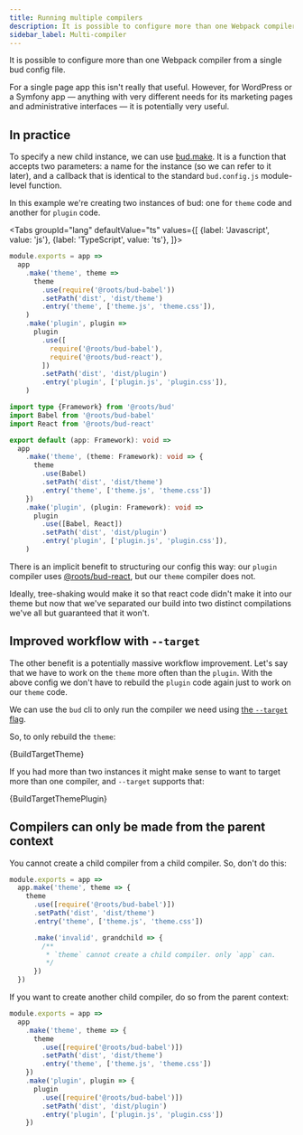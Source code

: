 ```yaml
---
title: Running multiple compilers
description: It is possible to configure more than one Webpack compiler from a single bud config.
sidebar_label: Multi-compiler
---
```




It is possible to configure more than one Webpack compiler from a single bud config file.

For a single page app this isn't really that useful. However, for WordPress or a Symfony app &mdash; anything with very different
needs for its marketing pages and administrative interfaces &mdash; it is potentially very useful.

## In practice

To specify a new child instance, we can use [bud.make](/docs/bud.make). It is a function that accepts two parameters: a name for the instance
(so we can refer to it later), and a callback that is identical to the standard `bud.config.js` module-level function.

In this example we're creating two instances of bud: one for `theme` code and another for `plugin` code.

<Tabs
  groupId="lang"
  defaultValue="ts"
  values={[
    {label: 'Javascript', value: 'js'},
    {label: 'TypeScript', value: 'ts'},
  ]}>
  <TabItem value="js">

```js title='bud.config.js'
module.exports = app =>
  app
    .make('theme', theme =>
      theme
        .use(require('@roots/bud-babel'))
        .setPath('dist', 'dist/theme')
        .entry('theme', ['theme.js', 'theme.css']),
    )
    .make('plugin', plugin =>
      plugin
        .use([
          require('@roots/bud-babel'),
          require('@roots/bud-react'),
        ])
        .setPath('dist', 'dist/plugin')
        .entry('plugin', ['plugin.js', 'plugin.css']),
    )
```

  </TabItem>
  <TabItem value="ts">

```ts title='bud.config.ts'
import type {Framework} from '@roots/bud'
import Babel from '@roots/bud-babel'
import React from '@roots/bud-react'

export default (app: Framework): void =>
  app
    .make('theme', (theme: Framework): void => {
      theme
        .use(Babel)
        .setPath('dist', 'dist/theme')
        .entry('theme', ['theme.js', 'theme.css'])
    })
    .make('plugin', (plugin: Framework): void =>
      plugin
        .use([Babel, React])
        .setPath('dist', 'dist/plugin')
        .entry('plugin', ['plugin.js', 'plugin.css']),
    )
```

  </TabItem>
</Tabs>

There is an implicit benefit to structuring our config this way: our `plugin` compiler uses [@roots/bud-react](/extensions/bud-react),
but our `theme` compiler does not.

Ideally, tree-shaking would make it so that react code didn't make it into our theme but now that we've separated our
build into two distinct compilations we've all but guaranteed that it won't.

## Improved workflow with `--target`

The other benefit is a potentially massive workflow improvement. Let's say that we have to work on the `theme` more often than the `plugin`.
With the above config we don't have to rebuild the `plugin` code again just to work on our `theme` code.

We can use the `bud` cli to only run the compiler we need using [the `--target` flag](/guides/bud-cli/build#--target).

So, to only rebuild the `theme`:

<CodeBlock title="$ yarn bud build --target theme">
  {BuildTargetTheme}
</CodeBlock>

If you had more than two instances it might make sense to want to target more than one compiler, and `--target` supports that:

<CodeBlock title="$ yarn bud build --target theme --target plugin">
  {BuildTargetThemePlugin}
</CodeBlock>

## Compilers can only be made from the parent context

You cannot create a child compiler from a child compiler. So, don't do this:

```js title='bud.config.js' {9-13}
module.exports = app =>
  app.make('theme', theme => {
    theme
      .use([require('@roots/bud-babel')])
      .setPath('dist', 'dist/theme')
      .entry('theme', ['theme.js', 'theme.css'])

      .make('invalid', grandchild => {
        /**
         * `theme` cannot create a child compiler. only `app` can.
         */
      })
  })
```

If you want to create another child compiler, do so from the parent context:

```js title='bud.config.js' {8-13}
module.exports = app =>
  app
    .make('theme', theme => {
      theme
        .use([require('@roots/bud-babel')])
        .setPath('dist', 'dist/theme')
        .entry('theme', ['theme.js', 'theme.css'])
    })
    .make('plugin', plugin => {
      plugin
        .use([require('@roots/bud-babel')])
        .setPath('dist', 'dist/plugin')
        .entry('plugin', ['plugin.js', 'plugin.css'])
    })
```
